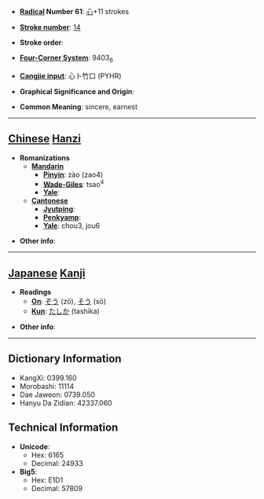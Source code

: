 * '''[[Wiktionary:Chinese radical index| Radical]] Number 61''': [[Wiktionary:Chinese radical index 心|心]]+11 strokes

* '''[[Wiktionary:Chinese total strokes index|Stroke number]]''': [[Wiktionary:Chinese total strokes index 14|14]]

* '''Stroke order''': 

* '''[[Wiktionary:Chinese four corner index|Four-Corner System]]''': 9403<sub>6</sub>

* '''[[Wiktionary:Chinese Cangjie index|Cangjie input]]''': 心卜竹口 (PYHR)

* '''Graphical Significance and Origin''': 

* '''Common Meaning''': sincere, earnest

----

== [[Chinese]] [[Hanzi]] ==

* '''Romanizations'''
** '''[[Mandarin]]'''
*** '''[[Pinyin]]''': zào (zao4)
*** '''[[Wade-Giles]]''': tsao<sup>4</sup>
*** '''[[Yale]]''': 
** '''[[Cantonese]]'''
*** '''[[Jyutping]]''':
*** '''[[Penkyamp]]''': 
*** '''[[Yale]]''': chou3, jou6

* '''Other info''': 

----

== [[Japanese]] [[Kanji]] ==

* '''Readings'''
** '''[[On]]''': [[ぞう]] (zō), [[そう]] (sō)
** '''[[Kun]]''': [[たしか]] (tashika)

* '''Other info''':  

----

== Dictionary Information ==

* KangXi: 0399.160
* Morobashi: 11114
* Dae Jaweon: 0739.050
* Hanyu Da Zidian: 42337.060

== Technical Information ==

* '''Unicode''':
** Hex: 6165
** Decimal: 24933
* '''Big5''':
** Hex: E1D1
** Decimal: 57809